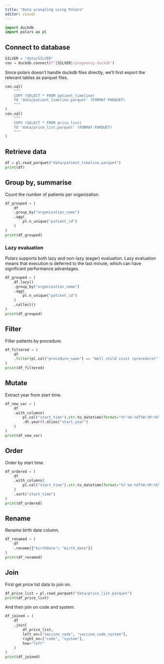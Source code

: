 ```yaml
---
title: "Data wrangling using Polars"
editor: visual
---
```


```python
import duckdb
import polars as pl
```

## Connect to database

```python
SILVER = "data/SILVER"
con = duckdb.connect(f"{SILVER}/pregnancy.duckdb")
```

Since polars doesn't handle duckdb files directly, we'll first export the relevant tables as parquet files.

```python
con.sql(
    """
    COPY (SELECT * FROM patient_timeline)
    TO 'data/patient_timeline.parquet' (FORMAT PARQUET)
    """
)
con.sql(
    """
    COPY (SELECT * FROM price_list)
    TO 'data/price_list.parquet' (FORMAT PARQUET)
    """
)
```

## Retrieve data

```python
df = pl.read_parquet("data/patient_timeline.parquet")
print(df)
```

## Group by, summarise

Count the number of patients per organization.

```python
df_grouped = (
    df
    .group_by("organization_name")
    .agg(
        pl.n_unique("patient_id")
    )
)
print(df_grouped)
```

### Lazy evaluation

Polars supports both lazy and non-lazy (eager) evaluation. Lazy evaluation means that execution is deferred to the last minute, which can have significant performance advantages.

```python
df_grouped = (
    df.lazy()
    .group_by("organization_name")
    .agg(
        pl.n_unique("patient_id")
    )
    .collect()
)
print(df_grouped)
```

## Filter

Filter patients by procedure.

```python
df_filtered = (
    df
    .filter(pl.col("procedure_name") == "Well child visit (procedure)")
)
print(df_filtered)
```

## Mutate

Extract year from start time.

```python
df_new_var = (
    df
    .with_columns(
        pl.col("start_time").str.to_datetime(format="%Y-%m-%dT%H:%M:%S%z")
        .dt.year().alias("start_year")
    )
)
print(df_new_var)
```

## Order

Order by start time.

```python
df_ordered = (
    df
    .with_columns(
        pl.col("start_time").str.to_datetime(format="%Y-%m-%dT%H:%M:%S%z")
    )
    .sort("start_time")
)
print(df_ordered)
```

## Rename

Rename birth date column.

```python
df_renamed = (
    df
    .rename({"birthDate": "birth_date"})
)
print(df_renamed)
```

## Join

First get price list data to join on.

```python
df_price_list = pl.read_parquet("data/price_list.parquet")
print(df_price_list)
```

And then join on code and system.

```python
df_joined = (
    df
    .join(
        df_price_list,
        left_on=["vaccine_code", "vaccine_code_system"],
        right_on=["code", "system"],
        how="left"
    )
)
print(df_joined)
```
